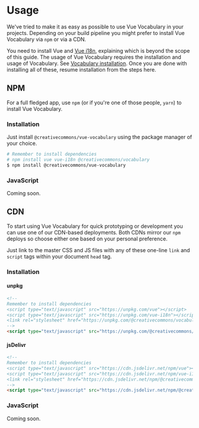 
<Meta title="Vue Vocabulary/Usage" />

# Usage

We've tried to make it as easy as possible to use Vue Vocabulary in your projects. Depending on your build pipeline you
might prefer to install Vue Vocabulary via `npm` or via a CDN.

You need to install Vue and [Vue i18n], explaining which is beyond the scope of this guide. The usage of Vue Vocabulary
requires the installation and usage of Vocabulary. See [Vocabulary installation]. Once you are done with installing all
of these, resume installation from the steps here.

[Vue i18n]:https://kazupon.github.io/vue-i18n/
[Vocabulary installation]:https://cc-vocabulary.netlify.com/?path=/docs/vocabulary-usage--page

## NPM

For a full fledged app, use `npm` (or if you're one of those people, `yarn`) to install Vue Vocabulary.

### Installation

Just install `@creativecommons/vue-vocabulary` using the package manager of your choice.

```bash
# Remember to install dependencies
# npm install vue vue-i18n @creativecommons/vocabulary
$ npm install @creativecommons/vue-vocabulary
```

### JavaScript

<!-- TODO

Set up the i18n instance.

```js
const i18n = new VueI18n({
  locale: 'en',
  fallbackLocale: 'en',
  messages: {}
})
```

Then in the component containing Vocabulary components, import the required components. You will need to register these
components using Vue.component for global registration or in the components dictionary within your component definition.

```js
import { Header, Footer, Locale } from '@creativecommons/vue-vocabulary'

export default {
  components: {
    Header,
    Footer,
    Locale
  }
  ...
}
```

If you are planning to use a hefty chunk of the components, you can install Vocabulary as a plugin too.

```js
import VueVocabulary from '@creativecommons/vue-vocabulary'

Vue.use(VueVocabulary)
```

And your template can go like this.

```html
<div class="index">
  <Header app-name="My App"/>
  <Footer><Locale/></Footer>
</div>
```
-->

Coming soon.

## CDN

To start using Vue Vocabulary for quick prototyping or development you can use one of our CDN-based deployments. Both
CDNs mirror our `npm` deploys so choose either one based on your personal preference.

Just link to the master CSS and JS files with any of these one-line `link` and `script` tags within your document
`head` tag.

### Installation

#### unpkg

```html
<!--
Remember to install dependencies
<script type="text/javascript" src="https://unpkg.com/vue"></script>
<script type="text/javascript" src="https://unpkg.com/vue-i18n"></script>
<link rel="stylesheet" href="https://unpkg.com/@creativecommons/vocabulary/css/vocabulary.css">
-->
<script type="text/javascript" src="https://unpkg.com/@creativecommons/vue-vocabulary"></script>
```

#### jsDelivr

```html
<!--
Remember to install dependencies
<script type="text/javascript" src="https://cdn.jsdelivr.net/npm/vue"></script>
<script type="text/javascript" src="https://cdn.jsdelivr.net/npm/vue-i18n"></script>
<link rel="stylesheet" href="https://cdn.jsdelivr.net/npm/@creativecommons/vocabulary/css/vocabulary.css">
-->
<script type="text/javascript" src="https://cdn.jsdelivr.net/npm/@creativecommons/vue-vocabulary"></script>
```

### JavaScript

<!-- TODO -->
Coming soon.
